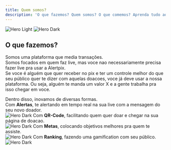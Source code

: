 ```yaml
---
title: Quem somos?
description: 'O que fazemos? Quem somos? O que comemos? Aprenda tudo aqui...'
---
```


<img
  className="block dark:hidden"
  src="/images/hero-light.svg"
  alt="Hero Light"
/>
<img
  className="hidden dark:block"
  src="/images/hero-dark.svg"
  alt="Hero Dark"
/>

## O que fazemos?

Somos uma plataforma que media transações. <br/>
Somos focados em quem faz live, mas voce nao necessariamente precisa fazer live pra usar a Alertpix. <br/>
Se voce é alguém que quer receber no pix e ter um controle melhor do que seu público quer te dizer com aquelas doacoes, voce já deve usar a nossa plataforma.
Ou seja, alguém te manda um valor X e a gente trabalha pra isso chegar em voce.<br/>

Dentro disso, inovamos de diversas formas.<br/>
Com <strong>Alertas</strong>, te alertando em tempo real na sua live com a mensagem do seu novo doador. <br/>
<img
  src="/images/quick-alert.png"
  alt="Hero Dark"
/>
Com <strong>QR-Code</strong>, facilitando quem quer doar e chegar na sua página de doacao. <br/>
<img
  src="/images/quickqr-code.png"
  alt="Hero Dark"
/>
Com <strong>Metas</strong>, colocando objetivos melhores pra quem te assiste. <br/>
<img
  src="/images/quick-goals.png"
  alt="Hero Dark"
/>
Com <strong>Ranking</strong>, fazendo uma gamification com seu público.
<img
  src="/images/quick-ranking.png"
  alt="Hero Dark"
/> <br/>
